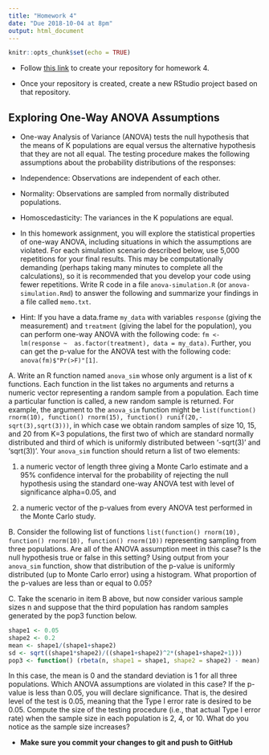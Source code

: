 ```yaml
---
title: "Homework 4"
date: "Due 2018-10-04 at 8pm"
output: html_document
---
```


```r
knitr::opts_chunk$set(echo = TRUE)
```

+ Follow [this link](https://classroom.github.com/a/G_ArYHwd) to create your 
repository for homework 4.

+ Once your repository is created, create a new RStudio project based on that
repository.

## Exploring One-Way ANOVA Assumptions

+ One-way Analysis of Variance (ANOVA) tests the null hypothesis that the
means of K populations are equal versus the alternative hypothesis that they
are not all equal. The testing procedure makes the following assumptions
about the probability distributions of the responses:

+ Independence: Observations are independent of each other.
+ Normality: Observations are sampled from normally distributed populations.
+ Homoscedasticity: The variances in the K populations are equal.

+ In this homework assignment, you will explore the statistical properties
of one-way ANOVA, including situations in which the assumptions are
violated. For each simulation scenario described below, use 5,000 repetitions
for your final results. This may be computationally demanding (perhaps taking 
many minutes to complete all the calculations), so it is recommended that you 
develop your code using fewer repetitions. Write R code in a file `anova-simulation.R`
(or `anova-simulation.Rmd`) to answer the following and summarize your findings 
in a file called `memo.txt`. 

* Hint: If you have a data.frame `my_data` with variables `response` (giving 
the measurement) and `treatment` (giving the label for the population), you 
can perform one-way ANOVA with the following code: `fm <- lm(response ~ 
as.factor(treatment), data = my_data)`. Further, you can get the p-value for the
ANOVA test with the following code: `anova(fm)$"Pr(>F)"[1]`.

A. Write an R function named `anova_sim` whose only argument is a
list of `K` functions. Each function in the list takes no arguments and
returns a numeric vector representing a random sample from a population.
Each time a particular function is called, a new random sample is
returned. For example, the argument to the `anova_sim` function
might be `list(function() rnorm(10), function() rnorm(15), function()
runif(20,-sqrt(3),sqrt(3)))`, in which case we obtain random samples of
size 10, 15, and 20 from K=3 populations, the first two of which are
standard normally distributed and third of which is uniformly
distributed between '-sqrt(3)' and 'sqrt(3))'. Your `anova_sim`
function should return a list of two elements:

1. a numeric vector of length three giving a Monte Carlo estimate
and a 95% confidence interval for the probability of rejecting the
null hypothesis using the standard one-way ANOVA test with level of
significance alpha=0.05, and

2. a numeric vector of the p-values from every ANOVA test performed
in the Monte Carlo study.

B. Consider the following list of functions `list(function()
rnorm(10), function() rnorm(10), function() rnorm(10))` representing
sampling from three populations. Are all of the ANOVA assumption meet in
this case? Is the null hypothesis true or false in this setting? Using
output from your `anova_sim` function, show that distribution of
the p-value is uniformly distributed (up to Monte Carlo error) using a
histogram. What proportion of the p-values are less than or equal to
0.05?

C. Take the scenario in item B above, but now consider various sample
sizes n and suppose that the third population has random samples
generated by the pop3 function below.

```r
shape1 <- 0.05
shape2 <- 0.2
mean <- shape1/(shape1+shape2)
sd <- sqrt((shape1*shape2)/((shape1+shape2)^2*(shape1+shape2+1)))
pop3 <- function() (rbeta(n, shape1 = shape1, shape2 = shape2) - mean) / sd
```

In this case, the mean is 0 and the standard deviation is 1 for all
three populations. Which ANOVA assumptions are violated in this case? If
the p-value is less than 0.05, you will declare significance. That is,
the desired level of the test is 0.05, meaning that the Type I error
rate is desired to be 0.05. Compute the size of the testing procedure
(i.e., that actual Type I error rate) when the sample size in each
population is 2, 4, or 10. What do you notice as the sample size
increases?

+  **Make sure you commit your changes to git and push to GitHub**
